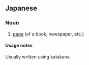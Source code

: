 {{character info/new|㌻}}
==Japanese==

===Noun===
{{ja-noun}}

# {{ja-def|頁}} [[page]] (of a book, newspaper, etc.)

====Usage notes====
Usually written using katakana.